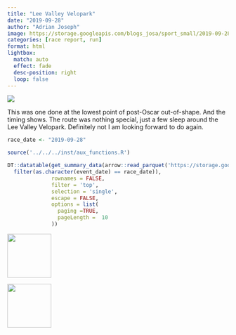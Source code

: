 ```yaml
---
title: "Lee Valley Velopark"
date: "2019-09-28"
author: "Adrian Joseph"
image: https://storage.googleapis.com/blogs_josa/sport_small/2019-09-28_LEE_VALLEY_VELOPARK/img/00.png
categories: [race report, run]
format: html
lightbox:
  match: auto
  effect: fade
  desc-position: right
  loop: false
---
```

![](https://storage.googleapis.com/blogs_josa/sport_small/2019-09-28_LEE_VALLEY_VELOPARK/img/00.png)

This was one done at the lowest point of post-Oscar out-of-shape. And the timing shows. The route was nothing special, just a few sleep around the Lee Valley Velopark. Definitely not I am looking forward to do again.

```r
race_date <- "2019-09-28"

source('../../../inst/aux_functions.R')

DT::datatable(get_summary_data(arrow::read_parquet('https://storage.googleapis.com/blogs_josa/sport/parquets/main_dataset.parquet') |>
  filter(as.character(event_date) == race_date)),
              rownames = FALSE,
              filter = 'top',
              selection = 'single',
              escape = FALSE,
              options = list(
                paging =TRUE,
                pageLength =  10
              ))
```


::: {layout-ncol=4}
![](https://storage.googleapis.com/blogs_josa/sport_small/2019-09-28_LEE_VALLEY_VELOPARK/img/00.png){ width="100" group="hi" }

![](https://storage.googleapis.com/blogs_josa/sport_small/2019-09-28_LEE_VALLEY_VELOPARK/img/01.png){ width="100" group="hi" }


:::
